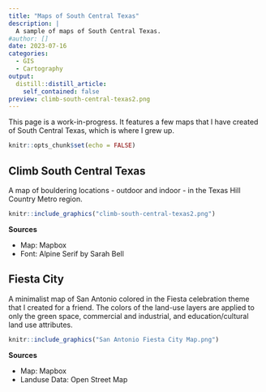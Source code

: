 ```yaml
---
title: "Maps of South Central Texas"
description: |
  A sample of maps of South Central Texas.
#author: []
date: 2023-07-16
categories: 
  - GIS
  - Cartography
output:
  distill::distill_article:
    self_contained: false
preview: climb-south-central-texas2.png
---
```


This page is a work-in-progress. It features a few maps that I have created of South Central Texas, which is where I grew up. 

```r
knitr::opts_chunk$set(echo = FALSE)
```

## Climb South Central Texas

A map of bouldering locations - outdoor and indoor - in the Texas Hill Country Metro region.

```r
knitr::include_graphics("climb-south-central-texas2.png")

```

**Sources**

* Map: Mapbox
* Font: Alpine Serif by Sarah Bell



## Fiesta City

A minimalist map of San Antonio colored in the Fiesta celebration theme that I created for a friend. The colors of the land-use layers are applied to only the green space, commercial and industrial, and education/cultural land use attributes.  


```r
knitr::include_graphics("San Antonio Fiesta City Map.png")

```

**Sources**

* Map: Mapbox
* Landuse Data: Open Street Map 

